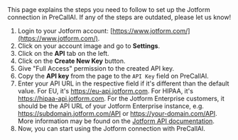 
<Info>
    This page explains the steps you need to follow to set up the Jotform
    connection in PreCallAI. If any of the steps are outdated, please let us know!
</Info>

1. Login to your Jotform account: [https://www.jotform.com/](https://www.jotform.com/).
2. Click on your account image and go to **Settings**.
3. Click on the **API** tab on the left.
4. Click on the **Create New Key** button.
5. Give "Full Access" permission to the created API key.
6. Copy the **API key** from the page to the `API Key` field on PreCallAI.
7. Enter your API URL in the respective field if it's different than the default value. For EU, it's https://eu-api.jotform.com. For HIPAA, it's https://hipaa-api.jotform.com. For the Jotform Enterprise customers, it should be the API URL of your Jotform Enterprise instance, e.g. https://subdomain.jotform.com/API or https://your-domain.com/API. More information may be found on the [Jotform API documentation](https://api.jotform.com/docs/).
8. Now, you can start using the Jotform connection with PreCallAI.
